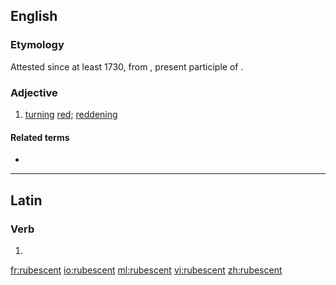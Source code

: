==English==

===Etymology===
Attested since at least 1730, from {{etyl|la|en}} {{m|la|rubescens}}, present participle of {{m|la|rubesco|rubescere}}.

===Adjective===
{{en-adj}}

# [[turn]]ing [[red]]; [[reddening]]

====Related terms====
* {{l|en|rubescence}}

----

==Latin==

===Verb===
{{la-verb-form|rubēscent}}

# {{inflection of|rubēscō||3|p|futr|actv|indc|lang=la}}

[[fr:rubescent]]
[[io:rubescent]]
[[ml:rubescent]]
[[vi:rubescent]]
[[zh:rubescent]]
